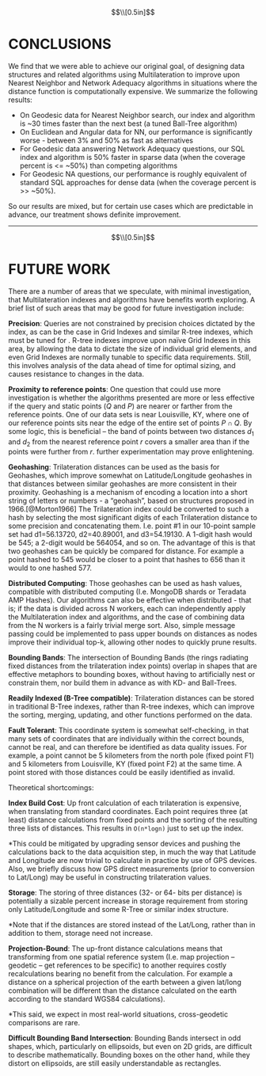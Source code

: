 $$\\[0.5in]$$

# CONCLUSIONS

We find that we were able to achieve our original goal, of designing data structures and related algorithms using Multilateration to improve upon Nearest Neighbor and Network Adequacy algorithms in situations where the distance function is computationally expensive.  We summarize the following results:

* On Geodesic data for Nearest Neighbor search, our index and algorithm is ~30 times faster than the next best (a tuned Ball-Tree algorithm)
* On Euclidean and Angular data for NN, our performance is significantly worse - between 3% and 50% as fast as alternatives
* For Geodesic data answering Network Adequacy questions, our SQL index and algorithm is 50% faster in sparse data (when the coverage percent is <= ~50%) than competing algorithms
* For Geodesic NA questions, our performance is roughly equivalent of standard SQL approaches for dense data (when the coverage percent is >> ~50%).

So our results are mixed, but for certain use cases which are predictable in advance, our treatment shows definite improvement.

***
\newpage
$$\\[0.5in]$$

# FUTURE WORK

There are a number of areas that we speculate, with minimal investigation, that Multilateration indexes and algorithms have benefits worth exploring.  A brief list of such areas that may be good for future investigation include:

**Precision**: Queries are not constrained by precision choices dictated by the index, as can be the case in Grid Indexes and similar R-tree indexes, which must be tuned for .  R-tree indexes improve upon naïve Grid Indexes in this area, by allowing the data to dictate the size of individual grid elements, and even Grid Indexes are normally tunable to specific data requirements.  Still, this involves analysis of the data ahead of time for optimal sizing, and causes resistance to changes in the data.

**Proximity to reference points**: One question that could use more investigation is whether the algorithms presented are more or less effective if the query and static points ($Q$ and $P$) are nearer or farther from the reference points.  One of our data sets is near Louisville, KY, where one of our reference points sits near the edge of the entire set of points $P \cap Q$.  By some logic, this is beneficial -- the band of points between two distances $d_1$ and $d_2$ from the nearest reference point $r$ covers a smaller area than if the points were further from $r$.  further experimentation may prove enlightening.

**Geohashing**: Trilateration distances can be used as the basis for Geohashes, which improve somewhat on Latitude/Longitude geohashes in that distances between similar geohashes are more consistent in their proximity.  Geohashing is a mechanism of encoding a location into a short string of letters or numbers - a "geohash", based on structures proposed in 1966.[@Morton1966]  The Trilateration index could be converted to such a hash by selecting the most significant digits of each Trilateration distance to some precision and concatenating them. I.e. point #1 in our 10-point sample set had d1=56.13720, d2=40.89001, and d3=54.19130.  A 1-digit hash would be 545; a 2-digit would be 564054, and so on.   The advantage of this is that two geohashes can be quickly be compared for distance.  For example a point hashed to 545 would be closer to a point that hashes to 656 than it would to one hashed 577.

**Distributed Computing**: Those geohashes can be used as hash values, compatible with distributed computing (I.e. MongoDB shards or Teradata AMP Hashes).  Our algorithms can also be effective when distributed - that is; if the data is divided across N workers, each can independently apply the Multilateration index and algorithms, and the case of combining data from the N workers is a fairly trivial merge sort.  Also, simple message passing could be implemented to pass upper bounds on distances as nodes improve their individual top-k, allowing other nodes to quickly prune results.

**Bounding Bands**: The intersection of Bounding Bands (the rings radiating fixed distances from the trilateration index points) overlap in shapes that are effective metaphors to bounding boxes, without having to artificially nest or constrain them, nor build them in advance as with KD- and Ball-Trees.

**Readily Indexed (B-Tree compatible)**: Trilateration distances can be stored in traditional B-Tree indexes, rather than R-tree indexes, which can improve the sorting, merging, updating, and other functions performed on the data. 

**Fault Tolerant**: This coordinate system is somewhat self-checking, in that many sets of coordinates that are individually within the correct bounds, cannot be real, and can therefore be identified as data quality issues.  For example, a point cannot be 5 kilometers from the north pole (fixed point F1) and 5 kilometers from Louisville, KY (fixed point F2) at the same time.  A point stored with those distances could be easily identified as invalid. 

Theoretical shortcomings: 

**Index Build Cost**: Up front calculation of each trilateration is expensive, when translating from standard coordinates. Each point requires three (at least) distance calculations from fixed points and the sorting of the resulting three lists of distances.  This results in `O(n*logn)` just to set up the index.

*This could be mitigated by upgrading sensor devices and pushing the calculations back to the data acquisition step, in much the way that Latitude and Longitude are now trivial to calculate in practice by use of GPS devices.  Also, we briefly discuss how GPS direct measurements (prior to conversion to Lat/Long) may be useful in constructing trilateration values. 

**Storage**: The storing of three distances (32- or 64- bits per distance) is potentially a sizable percent increase in storage requirement from storing only Latitude/Longitude and some R-Tree or similar index structure. 

*Note that if the distances are stored instead of the Lat/Long, rather than in addition to them, storage need not increase. 

**Projection-Bound**: The up-front distance calculations means that transforming from one spatial reference system (I.e. map projection – geodetic – get references to be specific) to another requires costly recalculations bearing no benefit from the calculation.  For example a distance on a spherical projection of the earth between a given lat/long combination will be different than the distance calculated on the earth according to the standard WGS84 calculations). 

*This said, we expect in most real-world situations, cross-geodetic comparisons are rare. 

**Difficult Bounding Band Intersection**: Bounding Bands intersect in odd shapes, which, particularly on ellipsoids, but even on 2D grids, are difficult to describe mathematically.  Bounding boxes on the other hand, while they distort on ellipsoids, are still easily understandable as rectangles. 



 
